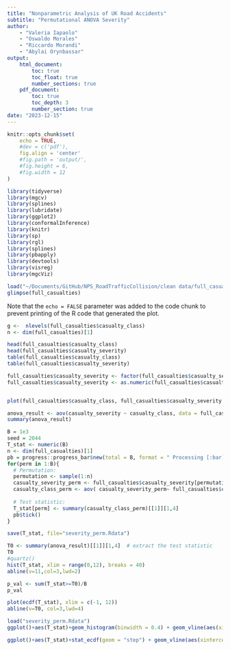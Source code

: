 ```yaml
---
title: "Nonparametric Analysis of UK Road Accidents"
subtitle: "Permutational ANOVA Severity"
author:
    - "Valeria Iapaolo"
    - "Oswaldo Morales"
    - "Riccardo Morandi"
    - "Abylai Orynbassar"
output:
    html_document:
        toc: true
        toc_float: true
        number_sections: true
    pdf_document:
        toc: true
        toc_depth: 3
        number_section: true
date: "2023-12-15"
---
```


```r
knitr::opts_chunk$set(
    echo = TRUE,
    #dev = c('pdf'),
    fig.align = 'center'
    #fig.path = 'output/',
    #fig.height = 6,
    #fig.width = 12
)
```


```r
library(tidyverse)
library(mgcv)
library(splines)
library(lubridate)
library(ggplot2)
library(conformalInference)
library(knitr)
library(sp)
library(rgl)
library(splines)
library(pbapply)
library(devtools)
library(visreg)
library(mgcViz)
```



```r
load("~/Documents/GitHub/NPS_RoadTrafficCollision/clean data/full_casualties.RData")
glimpse(full_casualties)
```

Note that the `echo = FALSE` parameter was added to the code chunk to prevent printing of the R code that generated the plot.


```r
g <-  nlevels(full_casualties$casualty_class)
n <- dim(full_casualties)[1]

head(full_casualties$casualty_class)
head(full_casualties$casualty_severity)
table(full_casualties$casualty_class)
table(full_casualties$casualty_severity)
```

```r
full_casualties$casualty_severity <- factor(full_casualties$casualty_severity, levels = c("Fatal", "Serious", "Slight"), labels = c(1, 2, 3))
full_casualties$casualty_severity <- as.numeric(full_casualties$casualty_severity)


plot(full_casualties$casualty_class, full_casualties$casualty_severity, xlab='treat',col=rainbow(g),main='Original Data')

anova_result <- aov(casualty_severity ~ casualty_class, data = full_casualties)
summary(anova_result)

```


```r
B = 1e3
seed = 2044
T_stat <- numeric(B) 
n <- dim(full_casualties)[1]
pb = progress::progress_bar$new(total = B, format = " Processing [:bar] :percent eta: :eta")
for(perm in 1:B){
  # Permutation:
  permutation <- sample(1:n)
  casualty_severity_perm <- full_casualties$casualty_severity[permutation]
  casualty_class_perm <- aov( casualty_severity_perm~ full_casualties$casualty_class)
  
  # Test statistic:
  T_stat[perm] <- summary(casualty_class_perm)[[1]][1,4]
  pb$tick()
}
```
```r
save(T_stat, file="severity_perm.Rdata")
```


```r
T0 <- summary(anova_result)[[1]][1,4]  # extract the test statistic
T0
#quartz()
hist(T_stat, xlim = range(0,12), breaks = 40)
abline(v=11,col=3,lwd=2)
```
```r
p_val <- sum(T_stat>=T0)/B
p_val
```


```r
plot(ecdf(T_stat), xlim = c(-1, 12))
abline(v=T0, col=3,lwd=4)
```
```r
load("severity_perm.Rdata")
ggplot()+aes(T_stat)+geom_histogram(binwidth = 0.4) + geom_vline(aes(xintercept=11.0201), color= "red")

```

```r
ggplot()+aes(T_stat)+stat_ecdf(geom = "step") + geom_vline(aes(xintercept=11.0201), color= "red")

```

